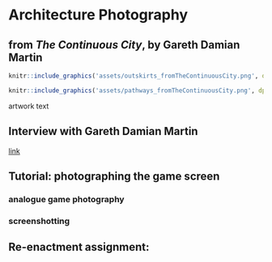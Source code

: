 # Architecture Photography

## from _The Continuous City_, by Gareth Damian Martin 

```r
knitr::include_graphics('assets/outskirts_fromTheContinuousCity.png', dpi = NA)
```
```r
knitr::include_graphics('assets/pathways_fromTheContinuousCity.png', dpi = NA)
```

artwork text

## Interview with Gareth Damian Martin
[link](https://www.gamescenes.org/2018/04/interview-gareth-damian-martin-the-aesthetics-of-analogue-game-photography.html)

## Tutorial: photographing the game screen

### analogue game photography
### screenshotting

## Re-enactment assignment: 
